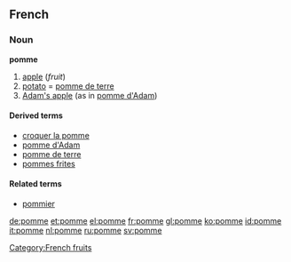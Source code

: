 {{rfv}}
==French==
===Noun===
'''pomme''' {{f}}

#[[apple]] (''fruit'')
#[[potato]] = [[pomme de terre]]
#[[Adam's apple]] (as in [[pomme d'Adam]])

====Derived terms====
*[[croquer la pomme]]
*[[pomme d'Adam]]
*[[pomme de terre]]
*[[pommes frites]]

====Related terms====
*[[pommier]]

[[Category:French fruits]]

[[de:pomme]]
[[et:pomme]]
[[el:pomme]]
[[fr:pomme]]
[[gl:pomme]]
[[ko:pomme]]
[[id:pomme]]
[[it:pomme]]
[[nl:pomme]]
[[ru:pomme]]
[[sv:pomme]]
